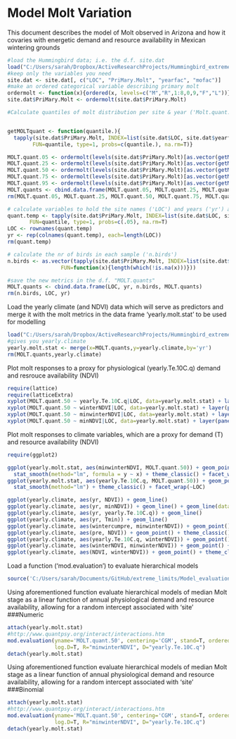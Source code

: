 Model Molt Variation
========================================================

This document describes the model of Molt observed in Arizona and how it covaries with energetic demand and resource availability in Mexican wintering grounds

```r
#load the Hummingbird data; i.e. the d.f. site.dat
load("C:/Users/sarah/Dropbox/ActiveResearchProjects/Hummingbird_extreme_limits/site.dat.rdata")
#keep only the variables you need
site.dat <- site.dat[, c("LOC", "PriMary.Molt", "yearfac", "mofac")]
#make an ordered categorical variable describing primary molt
ordermolt <- function(x){ordered(x, levels=c("M","R",1:8,0,9,"F","L"))}
site.dat$PriMary.Molt <- ordermolt(site.dat$PriMary.Molt)

```


```r
#Calculate quantiles of molt distribution per site & year ('Molt.quant...'). quant.50 indicates the median molt stage at a given site and year


getMOLTquant <- function(quantile.){
  tapply(site.dat$PriMary.Molt, INDEX=list(site.dat$LOC, site.dat$yearfac),
        FUN=quantile, type=1, probs=c(quantile.), na.rm=T)}

MOLT.quant.05 <- ordermolt(levels(site.dat$PriMary.Molt)[as.vector(getMOLTquant(.05))])
MOLT.quant.25 <- ordermolt(levels(site.dat$PriMary.Molt)[as.vector(getMOLTquant(.25))])
MOLT.quant.50 <- ordermolt(levels(site.dat$PriMary.Molt)[as.vector(getMOLTquant(.50))])
MOLT.quant.75 <- ordermolt(levels(site.dat$PriMary.Molt)[as.vector(getMOLTquant(.75))])
MOLT.quant.95 <- ordermolt(levels(site.dat$PriMary.Molt)[as.vector(getMOLTquant(.95))])
MOLT.quants <- cbind.data.frame(MOLT.quant.05, MOLT.quant.25, MOLT.quant.50, MOLT.quant.75, MOLT.quant.95)
rm(MOLT.quant.05, MOLT.quant.25, MOLT.quant.50, MOLT.quant.75, MOLT.quant.95)

# calculate variables to hold the site names ('LOC') and years ('yr') associated with the quantiles
quant.temp <- tapply(site.dat$PriMary.Molt, INDEX=list(site.dat$LOC, site.dat$yearfac),
       FUN=quantile, type=1, probs=c(.05), na.rm=T)
LOC <- rownames(quant.temp)
yr <- rep(colnames(quant.temp), each=length(LOC))
rm(quant.temp)

# calculate the nr of birds in each sample ('n.birds')
n.birds <- as.vector(tapply(site.dat$PriMary.Molt, INDEX=list(site.dat$LOC, site.dat$yearfac),
                 FUN=function(x){length(which(!is.na(x)))}))

#save the new metrics in the d.f. "MOLT.quants"
MOLT.quants <- cbind.data.frame(LOC, yr, n.birds, MOLT.quants)
rm(n.birds, LOC, yr)
```

Load the yearly climate (and NDVI) data which will serve as predictors and merge it with the molt metrics in the data frame 'yearly.molt.stat' to be used for modelling
````r
load("C:/Users/sarah/Dropbox/ActiveResearchProjects/Hummingbird_extreme_limits/yearly.climate.rdata")
#gives you yearly.climate
yearly.molt.stat <- merge(x=MOLT.quants,y=yearly.climate,by='yr')
rm(MOLT.quants,yearly.climate)
````

Plot molt responses to a proxy for physiological (yearly.Te.10C.q) demand and resrouce availability (NDVI)
```r
require(lattice)
require(latticeExtra)
xyplot(MOLT.quant.50 ~ yearly.Te.10C.q|LOC, data=yearly.molt.stat) + layer(panel.smoother(x, y, method = "lm"))
xyplot(MOLT.quant.50 ~ winterNDVI|LOC, data=yearly.molt.stat) + layer(panel.smoother(x, y, method = "lm"))
xyplot(MOLT.quant.50 ~ minwinterNDVI|LOC, data=yearly.molt.stat) + layer(panel.smoother(x, y, method = "lm"))
xyplot(MOLT.quant.50 ~ minNDVI|LOC, data=yearly.molt.stat) + layer(panel.smoother(x, y, method = "lm"))

```

Plot molt responses to climate variables, which are a proxy for demand (T) and resource availability (NDVI)
```r
require(ggplot2)

ggplot(yearly.molt.stat, aes(minwinterNDVI, MOLT.quant.50)) + geom_point() + 
  stat_smooth(method="lm", formula = y ~ x) + theme_classic() + facet_wrap(~LOC)
ggplot(yearly.molt.stat, aes(yearly.Te.10C.q, MOLT.quant.50)) + geom_point() + 
  stat_smooth(method="lm") + theme_classic() + facet_wrap(~LOC)

ggplot(yearly.climate, aes(yr, NDVI)) + geom_line()
ggplot(yearly.climate, aes(yr, minNDVI)) + geom_line() + geom_line(data=yearly.climate, aes(yr, pre, col = "red"))
ggplot(yearly.climate, aes(yr, yearly.Te.10C.q)) + geom_line()
ggplot(yearly.climate, aes(yr, Tmin)) + geom_line()
ggplot(yearly.climate, aes(wintercumpre, minwinterNDVI)) + geom_point() + theme_classic()
ggplot(yearly.climate, aes(pre, NDVI)) + geom_point() + theme_classic()
ggplot(yearly.climate, aes(yearly.Te.10C.q, winterNDVI)) + geom_point() + theme_classic()
ggplot(yearly.climate, aes(winterNDVI, minwinterNDVI)) + geom_point() + theme_classic()
ggplot(yearly.climate, aes(NDVI, winterNDVI)) + geom_point() + theme_classic()

```

Load a function ('mod.evaluation') to evaluate hierarchical models
````r
source('C:/Users/sarah/Documents/GitHub/extreme_limits/Model_evaluation_v4.r')
````

Using aforementioned function evaluate hierarchical models of median Molt stage as a linear function of annual physiological demand and resource availability, allowing for a random intercept associated with 'site' 
###Numeric
````r
attach(yearly.molt.stat)
#http://www.quantpsy.org/interact/interactions.htm
mod.evaluation(yname='MOLT.quant.50', centering='CGM', stand=T, ordered.fac.treatment = "as.num", 
               log.D=T, R="minwinterNDVI", D="yearly.Te.10C.q")
detach(yearly.molt.stat)
````

Using aforementioned function evaluate hierarchical models of median Molt stage as a linear function of annual physiological demand and resource availability, allowing for a random intercept associated with 'site' 
###Binomial
````r
attach(yearly.molt.stat)
#http://www.quantpsy.org/interact/interactions.htm
mod.evaluation(yname='MOLT.quant.50', centering='CGM', stand=T, ordered.fac.treatment = "as.binomial", 
               log.D=T, R="minwinterNDVI", D="yearly.Te.10C.q")
detach(yearly.molt.stat)
````

